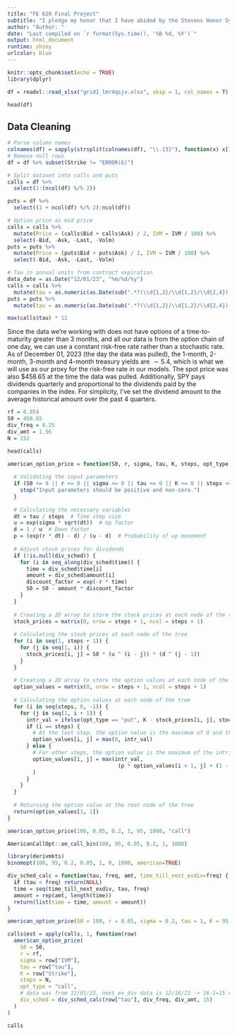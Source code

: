 ```yaml
---
title: "FE 620 Final Project"
subtitle: "I pledge my honor that I have abided by the Stevens Honor System"
author: "Author: "
date: "Last compiled on `r format(Sys.time(), '%B %d, %Y')`"
output: html_document
runtime: shiny
urlcolor: blue
---
```


```r
knitr::opts_chunk$set(echo = TRUE)
library(dplyr)
```

```r
df = readxl::read_xlsx("grid1_lmr4qsjv.xlsx", skip = 1, col_names = T)
```

```r
head(df)
```
## Data Cleaning

```r
# Parse column names
colnames(df) = sapply(strsplit(colnames(df), "\\.{3}"), function(x) x[1])
# Remove null rows
df = df %>% subset(Strike != "ERROR(6)")
```

```r
# Split dataset into calls and puts
calls = df %>%
  select(1:(ncol(df) %/% 2))

puts = df %>%
  select((1 + ncol(df) %/% 2):ncol(df))
```

```r
# Option price as mid price
calls = calls %>%
  mutate(Price = (calls$Bid + calls$Ask) / 2, IVM = IVM / 100) %>%
  select(-Bid, -Ask, -Last, -Volm)
puts = puts %>%
  mutate(Price = (puts$Bid + puts$Ask) / 2, IVM = IVM / 100) %>%
  select(-Bid, -Ask, -Last, -Volm)
```

```r
# Tau in annual units from contract expiration
data_date = as.Date("12/01/23", "%m/%d/%y")
calls = calls %>%
  mutate(tau = as.numeric(as.Date(sub(".*?(\\d{1,2}/\\d{1,2}/\\d{2,4}).*", "\\1", Ticker), "%m/%d/%y") - data_date) / 252) %>% select(-Ticker) %>% mutate_all(as.numeric)
puts = puts %>%
  mutate(tau = as.numeric(as.Date(sub(".*?(\\d{1,2}/\\d{1,2}/\\d{2,4}).*", "\\1", Ticker), "%m/%d/%y") - data_date) / 252) %>% select(-Ticker) %>% mutate_all(as.numeric)
```

```r
max(calls$tau) * 12
```

Since the data we're working with does not have options of a time-to-maturity greater than 3 months, and all our data is from the option chain of one day, we can use a constant risk-free rate rather than a stochastic rate. As of December 01, 2023 (the day the data was pulled), the 1-month, 2-month, 3-month and 4-month treasury yields are $\sim 5.4%$, which is what we will use as our proxy for the risk-free rate in our models. The spot price was also \$458.65 at the time the data was pulled. Additionally, SPY pays dividends quarterly and proportional to the dividends paid by the companies in the index. For simplicity, I've set the dividend amount to the average historical amount over the past 4 quarters.

```r
rf = 0.054
S0 = 458.65
div_freq = 0.25
div_amt = 1.56
N = 252
```

```r
head(calls)
```

```r
american_option_price = function(S0, r, sigma, tau, K, steps, opt_type, div_sched = NULL) {
  
  # Validating the input parameters
  if (S0 <= 0 || r <= 0 || sigma <= 0 || tau <= 0 || K <= 0 || steps <= 0) {
    stop("Input parameters should be positive and non-zero.")
  }
  
  # Calculating the necessary variables
  dt = tau / steps  # Time step size
  u = exp(sigma * sqrt(dt))  # Up factor
  d = 1 / u  # Down factor
  p = (exp(r * dt) - d) / (u - d)  # Probability of up movement
  
  # Adjust stock prices for dividends
  if (!is.null(div_sched)) {
    for (i in seq_along(div_sched$time)) {
      time = div_sched$time[i]
      amount = div_sched$amount[i]
      discount_factor = exp(-r * time)
      S0 = S0 - amount * discount_factor
    }
  }
  
  # Creating a 2D array to store the stock prices at each node of the tree
  stock_prices = matrix(0, nrow = steps + 1, ncol = steps + 1)
  
  # Calculating the stock prices at each node of the tree
  for (i in seq(1, steps + 1)) {
    for (j in seq(1, i)) {
      stock_prices[i, j] = S0 * (u ^ (i - j)) * (d ^ (j - 1))
    }
  }
  
  # Creating a 2D array to store the option values at each node of the tree
  option_values = matrix(0, nrow = steps + 1, ncol = steps + 1)
  
  # Calculating the option values at each node of the tree
  for (i in seq(steps, 0, -1)) {
    for (j in seq(1, i + 1)) {
      intr_val = ifelse(opt_type == "put", K - stock_prices[i, j], stock_prices[i, j] - K)
      if (i == steps) {
        # At the last step, the option value is the maximum of 0 and the intrinsic value
        option_values[i, j] = max(0, intr_val)
      } else {
        # For other steps, the option value is the maximum of the intrinsic value and the discounted expected value
        option_values[i, j] = max(intr_val,
                                   (p * option_values[i + 1, j] + (1 - p) * option_values[i + 1, j + 1]) * exp(-r * dt)
        )
      }
    }
  }
  
  # Returning the option value at the root node of the tree
  return(option_values[1, 1])
}
```

```r
american_option_price(100, 0.05, 0.2, 1, 95, 1000, "call")
```

```r
AmericanCallOpt::am_call_bin(100, 95, 0.05, 0.2, 1, 1000)
```

```r
library(derivmkts)
binomopt(100, 95, 0.2, 0.05, 1, 0, 1000, american=TRUE)
```


```r
div_sched_calc = function(tau, freq, amt, time_till_next_exdiv=freq) {
  if (tau < freq) return(NULL)
  time = seq(time_till_next_exdiv, tau, freq)
  amount = rep(amt, length(time))
  return(list(time = time, amount = amount))
}
```

```r
american_option_price(S0 = 100, r = 0.05, sigma = 0.2, tau = 1, K = 95, steps = 1000, opt_type = "call", div_sched = div_sched_calc(0.5, 0.25, 1.56, 15/365.25))
```

```r
calls$est = apply(calls, 1, function(row)
  american_option_price(
    S0 = S0,
    r = rf,
    sigma = row["IVM"],
    tau = row["tau"],
    K = row["Strike"],
    steps = N,
    opt_type = "call",
    # data was from 12/01/23, next ex_div data is 12/16/23 -> 16-1=15 days
    div_sched = div_sched_calc(row["tau"], div_freq, div_amt, 15)
  )
)
```


```r
calls
```

